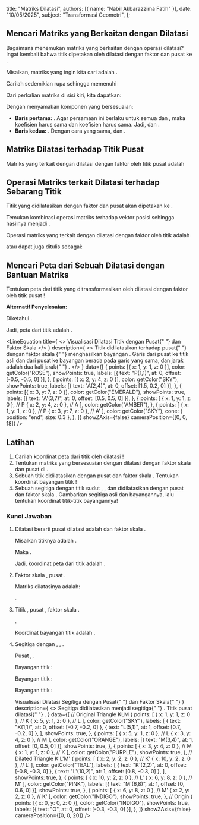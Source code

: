 
  title: "Matriks Dilatasi",
  authors: [{ name: "Nabil Akbarazzima Fatih" }],
  date: "10/05/2025",
  subject: "Transformasi Geometri",
};

## Mencari Matriks yang Berkaitan dengan Dilatasi

Bagaimana menemukan matriks yang berkaitan dengan operasi dilatasi? Ingat kembali bahwa titik <InlineMath math="(x,y)" /> dipetakan oleh dilatasi dengan faktor <InlineMath math="k \neq 0" /> dan pusat <InlineMath math="O" /> ke <InlineMath math="(kx,ky)" />.

Misalkan, matriks yang ingin kita cari adalah <InlineMath math="\begin{pmatrix} r & s \\ t & u \end{pmatrix}" />.

Carilah <InlineMath math="r, s, t, u" /> sedemikian rupa sehingga memenuhi

<BlockMath math="\begin{pmatrix} r & s \\ t & u \end{pmatrix} \begin{pmatrix} x \\ y \end{pmatrix} = \begin{pmatrix} kx \\ ky \end{pmatrix}" />

Dari perkalian matriks di sisi kiri, kita dapatkan:

<BlockMath math="\begin{pmatrix} rx + sy \\ tx + uy \end{pmatrix} = \begin{pmatrix} kx \\ ky \end{pmatrix}" />

Dengan menyamakan komponen yang bersesuaian:

- **Baris pertama:** <InlineMath math="rx + sy = kx" />. Agar persamaan ini berlaku untuk semua <InlineMath math="x" /> dan <InlineMath math="y" />, maka koefisien <InlineMath math="x" /> harus sama dan koefisien <InlineMath math="y" /> harus sama. Jadi, <InlineMath math="r = k" /> dan <InlineMath math="s = 0" />.
- **Baris kedua:** <InlineMath math="tx + uy = ky" />. Dengan cara yang sama, <InlineMath math="t = 0" /> dan <InlineMath math="u = k" />.

## Matriks Dilatasi terhadap Titik Pusat

Matriks yang terkait dengan dilatasi dengan faktor <InlineMath math="k \neq 0" /> oleh titik pusat <InlineMath math="O(0,0)" /> adalah

<BlockMath math="\begin{pmatrix} k & 0 \\ 0 & k \end{pmatrix}" />

## Operasi Matriks terkait Dilatasi terhadap Sebarang Titik

Titik <InlineMath math="(x,y)" /> yang didilatasikan dengan faktor <InlineMath math="k \neq 0" /> dan pusat <InlineMath math="(a,b)" /> akan dipetakan ke <InlineMath math="(k(x-a)+a,\, k(y-b)+b)" />.

Temukan kombinasi operasi matriks terhadap vektor posisi <InlineMath math="\begin{pmatrix} x-a \\ y-b \end{pmatrix}" /> sehingga hasilnya menjadi <InlineMath math="\begin{pmatrix} k(x-a)+a \\ k(y-b)+b \end{pmatrix}" />.

Operasi matriks yang terkait dengan dilatasi dengan faktor <InlineMath math="k \neq 0" /> oleh titik <InlineMath math="(a,b)" /> adalah

<BlockMath math="\begin{pmatrix} x' \\ y' \end{pmatrix} = \begin{pmatrix} k & 0 \\ 0 & k \end{pmatrix} \begin{pmatrix} x-a \\ y-b \end{pmatrix} + \begin{pmatrix} a \\ b \end{pmatrix}" />

atau dapat juga ditulis sebagai:

<BlockMath math="\begin{pmatrix} x' \\ y' \end{pmatrix} - \begin{pmatrix} a \\ b \end{pmatrix} = \begin{pmatrix} k & 0 \\ 0 & k \end{pmatrix} \left( \begin{pmatrix} x \\ y \end{pmatrix} - \begin{pmatrix} a \\ b \end{pmatrix} \right)" />

## Mencari Peta dari Sebuah Dilatasi dengan Bantuan Matriks

Tentukan peta dari titik <InlineMath math="A(2,4)" /> yang ditransformasikan oleh dilatasi dengan faktor <InlineMath math="2" /> oleh titik pusat <InlineMath math="P(1,1)" />!

**Alternatif Penyelesaian:**

Diketahui <InlineMath math="x=2, y=4, k=2, a=1, b=1" />.

<div className="flex flex-col gap-4">
  <BlockMath math="\begin{pmatrix} x' \\ y' \end{pmatrix} = \begin{pmatrix} 2 & 0 \\ 0 & 2 \end{pmatrix} \begin{pmatrix} 2-1 \\ 4-1 \end{pmatrix} + \begin{pmatrix} 1 \\ 1 \end{pmatrix}" />
  <BlockMath math="\begin{pmatrix} x' \\ y' \end{pmatrix} = \begin{pmatrix} 2 & 0 \\ 0 & 2 \end{pmatrix} \begin{pmatrix} 1 \\ 3 \end{pmatrix} + \begin{pmatrix} 1 \\ 1 \end{pmatrix}" />
  <BlockMath math="\begin{pmatrix} x' \\ y' \end{pmatrix} = \begin{pmatrix} (2)(1) + (0)(3) \\ (0)(1) + (2)(3) \end{pmatrix} + \begin{pmatrix} 1 \\ 1 \end{pmatrix}" />
  <BlockMath math="\begin{pmatrix} x' \\ y' \end{pmatrix} = \begin{pmatrix} 2 \\ 6 \end{pmatrix} + \begin{pmatrix} 1 \\ 1 \end{pmatrix} = \begin{pmatrix} 3 \\ 7 \end{pmatrix}" />
</div>

Jadi, peta dari titik <InlineMath math="A(2,4)" /> adalah <InlineMath math="A'(3,7)" />.

<LineEquation
  title={
    <>
      Visualisasi Dilatasi Titik <InlineMath math="A(2,4)" /> dengan Pusat{" "}
      <InlineMath math="P(1,1)" /> dan Faktor Skala <InlineMath math="k=2" />
    </>
  }
  description={
    <>
      Titik <InlineMath math="A(2,4)" /> didilatasikan terhadap pusat{" "}
      <InlineMath math="P(1,1)" /> dengan faktor skala <InlineMath math="k=2" />{" "}
      menghasilkan bayangan <InlineMath math="A'(3,7)" />. Garis dari pusat ke
      titik asli dan dari pusat ke bayangan berada pada garis yang sama, dan
      jarak <InlineMath math="PA'" /> adalah dua kali jarak{" "}
      <InlineMath math="PA" />.
    </>
  }
  data={[
    {
      points: [{ x: 1, y: 1, z: 0 }],
      color: getColor("ROSE"),
      showPoints: true,
      labels: [{ text: "P(1,1)", at: 0, offset: [-0.5, -0.5, 0] }],
    },
    {
      points: [{ x: 2, y: 4, z: 0 }],
      color: getColor("SKY"),
      showPoints: true,
      labels: [{ text: "A(2,4)", at: 0, offset: [1.5, 0.2, 0] }],
    },
    {
      points: [{ x: 3, y: 7, z: 0 }],
      color: getColor("EMERALD"),
      showPoints: true,
      labels: [{ text: "A'(3,7)", at: 0, offset: [0.5, 0.5, 0] }],
    },
    {
      points: [
        { x: 1, y: 1, z: 0 }, // P
        { x: 2, y: 4, z: 0 }, // A
      ],
      color: getColor("AMBER"),
    },
    {
      points: [
        { x: 1, y: 1, z: 0 }, // P
        { x: 3, y: 7, z: 0 }, // A'
      ],
      color: getColor("SKY"),
      cone: { position: "end", size: 0.3 },
    },
  ]}
  showZAxis={false}
  cameraPosition={[0, 0, 18]}
/>

## Latihan

1.  Carilah koordinat peta dari titik <InlineMath math="(a,b)" /> oleh dilatasi <InlineMath math="[O,3]" />!
2.  Tentukan matriks yang bersesuaian dengan dilatasi dengan faktor skala <InlineMath math="-2" /> dan pusat di <InlineMath math="O(0,0)" />.
3.  Sebuah titik <InlineMath math="B(-1, 5)" /> didilatasikan dengan pusat <InlineMath math="P(2, -3)" /> dan faktor skala <InlineMath math="k = \frac{1}{2}" />. Tentukan koordinat bayangan titik <InlineMath math="B" />!
4.  Sebuah segitiga <InlineMath math="KLM" /> dengan titik sudut <InlineMath math="K(1,1)" />, <InlineMath math="L(5,1)" />, dan <InlineMath math="M(3,4)" /> didilatasikan dengan pusat <InlineMath math="O(0,0)" /> dan faktor skala <InlineMath math="2" />. Gambarkan segitiga asli dan bayangannya, lalu tentukan koordinat titik-titik bayangannya!

### Kunci Jawaban

1.  Dilatasi <InlineMath math="[O,3]" /> berarti pusat dilatasi adalah <InlineMath math="O(0,0)" /> dan faktor skala <InlineMath math="k=3" />.

    Misalkan titiknya adalah <InlineMath math="Q(a,b)" />.

    Maka <InlineMath math="x=a, y=b, k=3" />.

    <BlockMath math="\begin{pmatrix} x' \\ y' \end{pmatrix} = \begin{pmatrix} 3 & 0 \\ 0 & 3 \end{pmatrix} \begin{pmatrix} a \\ b \end{pmatrix} = \begin{pmatrix} 3a \\ 3b \end{pmatrix}" />

    Jadi, koordinat peta dari titik <InlineMath math="(a,b)" /> adalah <InlineMath math="(3a, 3b)" />.

2.  Faktor skala <InlineMath math="k=-2" />, pusat <InlineMath math="O(0,0)" />.

    Matriks dilatasinya adalah:

    <BlockMath math="\begin{pmatrix} -2 & 0 \\ 0 & -2 \end{pmatrix}" />.

3.  Titik <InlineMath math="B(-1, 5)" />, pusat <InlineMath math="P(2, -3)" />, faktor skala <InlineMath math="k = \frac{1}{2}" />.

    <InlineMath math="x=-1, y=5, a=2, b=-3, k=\frac{1}{2}" />.

    <div className="flex flex-col gap-4">
      <BlockMath math="\begin{pmatrix} x' \\ y' \end{pmatrix} = \begin{pmatrix} \frac{1}{2} & 0 \\ 0 & \frac{1}{2} \end{pmatrix} \begin{pmatrix} -1-2 \\ 5-(-3) \end{pmatrix} + \begin{pmatrix} 2 \\ -3 \end{pmatrix}" />
      <BlockMath math="\begin{pmatrix} x' \\ y' \end{pmatrix} = \begin{pmatrix} \frac{1}{2} & 0 \\ 0 & \frac{1}{2} \end{pmatrix} \begin{pmatrix} -3 \\ 8 \end{pmatrix} + \begin{pmatrix} 2 \\ -3 \end{pmatrix}" />
      <BlockMath math="\begin{pmatrix} x' \\ y' \end{pmatrix} = \begin{pmatrix} (\frac{1}{2})(-3) + (0)(8) \\ (0)(-3) + (\frac{1}{2})(8) \end{pmatrix} + \begin{pmatrix} 2 \\ -3 \end{pmatrix}" />
      <BlockMath math="\begin{pmatrix} x' \\ y' \end{pmatrix} = \begin{pmatrix} -\frac{3}{2} \\ 4 \end{pmatrix} + \begin{pmatrix} 2 \\ -3 \end{pmatrix} = \begin{pmatrix} -\frac{3}{2} + \frac{4}{2} \\ 4 - 3 \end{pmatrix} = \begin{pmatrix} \frac{1}{2} \\ 1 \end{pmatrix}" />
    </div>

    Koordinat bayangan titik <InlineMath math="B" /> adalah <InlineMath math="B'(\frac{1}{2}, 1)" />.

4.  Segitiga <InlineMath math="KLM" /> dengan <InlineMath math="K(1,1)" />, <InlineMath math="L(5,1)" />, <InlineMath math="M(3,4)" />.

    Pusat <InlineMath math="O(0,0)" />, <InlineMath math="k=2" />.

    Bayangan titik <InlineMath math="K(1,1)" />:

    <BlockMath math="\begin{pmatrix} x_K' \\ y_K' \end{pmatrix} = \begin{pmatrix} 2 & 0 \\ 0 & 2 \end{pmatrix} \begin{pmatrix} 1 \\ 1 \end{pmatrix} = \begin{pmatrix} 2 \\ 2 \end{pmatrix} \implies K'(2,2)" />

    Bayangan titik <InlineMath math="L(5,1)" />:

    <BlockMath math="\begin{pmatrix} x_L' \\ y_L' \end{pmatrix} = \begin{pmatrix} 2 & 0 \\ 0 & 2 \end{pmatrix} \begin{pmatrix} 5 \\ 1 \end{pmatrix} = \begin{pmatrix} 10 \\ 2 \end{pmatrix} \implies L'(10,2)" />

    Bayangan titik <InlineMath math="M(3,4)" />:

    <div className="flex flex-col gap-4">
      <BlockMath math="\begin{pmatrix} x_M' \\ y_M' \end{pmatrix} = \begin{pmatrix} 2 & 0 \\ 0 & 2 \end{pmatrix} \begin{pmatrix} 3 \\ 4 \end{pmatrix} = \begin{pmatrix} 6 \\ 8 \end{pmatrix} \implies M'(6,8)" />
      <LineEquation
        title={
          <>
            Visualisasi Dilatasi Segitiga <InlineMath math="KLM" /> dengan Pusat{" "}
            <InlineMath math="O(0,0)" /> dan Faktor Skala{" "}
            <InlineMath math="k=2" />
          </>
        }
        description={
          <>
            Segitiga <InlineMath math="KLM" /> didilatasikan menjadi segitiga{" "}
            <InlineMath math="K'L'M'" />. Titik pusat dilatasi{" "}
            <InlineMath math="O(0,0)" />.
          </>
        }
        data={[
          // Original Triangle KLM
          {
            points: [
              { x: 1, y: 1, z: 0 }, // K
              { x: 5, y: 1, z: 0 }, // L
            ],
            color: getColor("SKY"),
            labels: [
              { text: "K(1,1)", at: 0, offset: [-0.7, -0.2, 0] },
              { text: "L(5,1)", at: 1, offset: [0.7, -0.2, 0] },
            ],
            showPoints: true,
          },
          {
            points: [
              { x: 5, y: 1, z: 0 }, // L
              { x: 3, y: 4, z: 0 }, // M
            ],
            color: getColor("ORANGE"),
            labels: [{ text: "M(3,4)", at: 1, offset: [0, 0.5, 0] }],
            showPoints: true,
          },
          {
            points: [
              { x: 3, y: 4, z: 0 }, // M
              { x: 1, y: 1, z: 0 }, // K
            ],
            color: getColor("PURPLE"),
            showPoints: true,
          },
          // Dilated Triangle K'L'M'
          {
            points: [
              { x: 2, y: 2, z: 0 }, // K'
              { x: 10, y: 2, z: 0 }, // L'
            ],
            color: getColor("TEAL"),
            labels: [
              { text: "K'(2,2)", at: 0, offset: [-0.8, -0.3, 0] },
              { text: "L'(10,2)", at: 1, offset: [0.8, -0.3, 0] },
            ],
            showPoints: true,
          },
          {
            points: [
              { x: 10, y: 2, z: 0 }, // L'
              { x: 6, y: 8, z: 0 }, // M'
            ],
            color: getColor("PINK"),
            labels: [{ text: "M'(6,8)", at: 1, offset: [0, 0.6, 0] }],
            showPoints: true,
          },
          {
            points: [
              { x: 6, y: 8, z: 0 }, // M'
              { x: 2, y: 2, z: 0 }, // K'
            ],
            color: getColor("INDIGO"),
            showPoints: true,
          },
          // Origin
          {
            points: [{ x: 0, y: 0, z: 0 }],
            color: getColor("INDIGO"),
            showPoints: true,
            labels: [{ text: "O", at: 0, offset: [-0.3, -0.3, 0] }],
          },
        ]}
        showZAxis={false}
        cameraPosition={[0, 0, 20]}
      />
    </div>
